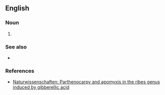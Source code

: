==English==

===Noun===
{{en-noun|-}}

# {{lb|en|botany}} {{alternative spelling of|apomixis|lang=en}}

===See also===
* {{l|en|parthenocarpy}}

===References===
* [http://www.springerlink.com/index/U814P48377U63V25.pdf Naturwissenschaften: Parthenocarpy and apomyxis in the ribes genus induced by gibberellic acid]